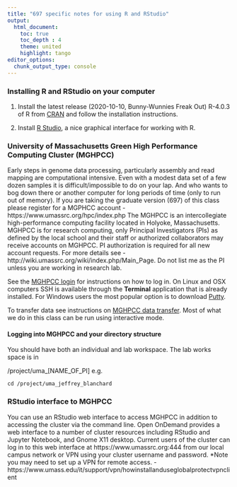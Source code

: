 ```yaml
---
title: "697 specific notes for using R and RStudio"
output:
  html_document:
    toc: true
    toc_depth : 4
    theme: united
    highlight: tango
editor_options: 
  chunk_output_type: console
---
```


### Installing R and RStudio on your computer

1. Install the latest release (2020-10-10, Bunny-Wunnies Freak Out) R-4.0.3 of R from <a href="http://cran.r-project.org/">CRAN</a> and follow the installation instructions. 

2. Install <a href="http://www.rstudio.org/">R Studio</a>, a nice graphical interface for working with R.  

### University of Massachusetts Green High Performance Computing Cluster (MGHPCC)

Early steps in genome data processing, particularly assembly and read mapping are computational intensive. Even with a modest data set of a few dozen samples it is difficult/impossible to do on your lap. And who wants to bog down there or another computer for long periods of time (only to run out of memory). If you are taking the graduate version (697) of this class please register for a MGPHCC account -  https://www.umassrc.org/hpc/index.php The MGHPCC is an intercollegiate high-performance computing facility located in Holyoke, Massachusetts. MGHPCC is for research computing, only Principal Investigators (PIs) as defined by the local school and their staff or authorized collaborators may receive accounts on MGHPCC.  PI authorization is required for all new account requests.  For more details see - http://wiki.umassrc.org/wiki/index.php/Main_Page.  Do not list me as the PI unless you are working in research lab.

See the [MGHPCC login](https://www.umassrc.org/wiki/index.php/Connecting_to_the_Cluster) for instructions on how to log in. On Linux and OSX computers SSH is available through the __Terminal__ application that is already installed. For Windows users the most popular option is to download [Putty](https://www.chiark.greenend.org.uk/~sgtatham/putty/).

To transfer data see instructions on [MGHPCC data transfer](https://www.umassrc.org/wiki/index.php/Transferring_Data). Most of what we do in this class can be run using interactive mode.  

#### Logging into MGHPCC and your directory structure

You should have both an individual and lab workspace. The lab works space is in 

/project/uma_[NAME_OF_PI] e.g. 

```
cd /project/uma_jeffrey_blanchard
```

### RStudio interface to MGHPCC

You can use an RStudio web interface to access MGHPCC in addition to accessing the cluster via the command line. Open OnDemand provides a web interface to a number of cluster resources including RStudio and Jupyter Notebook, and Gnome X11 desktop.  Current users of the cluster can log in to this web interface at https://www.umassrc.org:444 from our local campus network or VPN using your cluster username and password. *Note you may need to set up a VPN for remote access. - https://www.umass.edu/it/support/vpn/howinstallanduseglobalprotectvpnclient 

